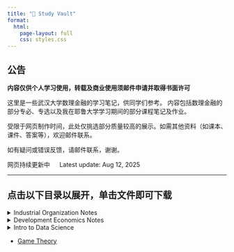 ```yaml
---
title: "📖 Study Vault"
format:
  html:
    page-layout: full
    css: styles.css
---
```


<!-- 文本内容 -->
## 公告

**内容仅供个人学习使用，转载及商业使用须邮件申请并取得书面许可**

这里是一些武汉大学数理金融的学习笔记，供同学们参考。
内容包括数理金融的部分专必、专选以及我在耶鲁大学学习期间的部分课程笔记及作业。

受限于网页制作时间，此处仅挑选部分质量较高的展示。如需其他资料（如课本、课件、答案等），欢迎邮件联系。

如有疑问或错误反馈，请邮件联系，谢谢。

网页持续更新中  &emsp; Latest update: Aug 12, 2025

---



## 点击以下目录以展开，单击文件即可下载

<details>
  <summary>Industrial Organization Notes</summary>
  <ul>
    <li><a href="/assets/study vault/Industrial Organization Notes/Lec1.pdf">Lec1.pdf</a></li>
    <li><a href="/assets/study vault/Industrial Organization Notes/Lec2.pdf">Lec2.pdf</a></li>
    <li><a href="/assets/study vault/Industrial Organization Notes/Lec3.pdf">Lec3.pdf</a></li>
    <li><a href="/assets/study vault/Industrial Organization Notes/Lec4.pdf">Lec4.pdf</a></li>
    <li><a href="/assets/study vault/Industrial Organization Notes/Lec5.pdf">Lec5.pdf</a></li>
    <li><a href="/assets/study vault/Industrial Organization Notes/Lec6.pdf">Lec6.pdf</a></li>
    <li><a href="/assets/study vault/Industrial Organization Notes/Lec7.pdf">Lec7.pdf</a></li>
    <li><a href="/assets/study vault/Industrial Organization Notes/Lec7-9.pdf">Lec7-9.pdf</a></li>
    <li><a href="/assets/study vault/Industrial Organization Notes/Lec10.pdf">Lec10.pdf</a></li>
    <li><a href="/assets/study vault/Industrial Organization Notes/Lec1q.pdf">Lec11.pdf</a></li>
    <li><a href="/assets/study vault/Industrial Organization Notes/Lec12.pdf">Lec12.pdf</a></li>
    <li><a href="/assets/study vault/Industrial Organization Notes/Lec13.pdf">Lec13.pdf</a></li>
    <li><a href="/assets/study vault/Industrial Organization Notes/Lec14.pdf">Lec14.pdf</a></li>
  </ul>
</details>

<details>
  <summary>Development Economics Notes</summary>
  <ul>
    <li><a href="/assets/study vault/Development Economics Notes/Ch1.pdf">Ch1.pdf</a></li>
    <li><a href="/assets/study vault/Development Economics Notes/Ch2.pdf">Ch2.pdf</a></li>
    <li><a href="/assets/study vault/Development Economics Notes/Ch3.pdf">Ch3.pdf</a></li>
    <li><a href="/assets/study vault/Development Economics Notes/Ch4.pdf">Ch4.pdf</a></li>
    <li><a href="/assets/study vault/Development Economics Notes/Ch5.pdf">Ch5.pdf</a></li>
    <li><a href="/assets/study vault/Development Economics Notes/Ch6.pdf">Ch6.pdf</a></li>
    <li><a href="/assets/study vault/Development Economics Notes/Ch7.pdf">Ch7.pdf</a></li>
    <li><a href="/assets/study vault/Development Economics Notes/Ch8.pdf">Ch8.pdf</a></li>
    <li><a href="/assets/study vault/Development Economics Notes/Ch9.pdf">Ch9.pdf</a></li>
    <li><a href="/assets/study vault/Development Economics Notes/Ch10.pdf">Ch10.pdf</a></li>
    <li><a href="/assets/study vault/Development Economics Notes/Ch11.pdf">Ch11.pdf</a></li>
    <li><a href="/assets/study vault/Development Economics Notes/Ch12.pdf">Ch12.pdf</a></li>
    <li><a href="/assets/study vault/Development Economics Notes/Ch13.pdf">Ch13.pdf</a></li>
  </ul>
</details>

<details>
  <summary>Intro to Data Science</summary>
  <ul>
    <li><a href="/assets/study vault/Intro to Data Science/Syllabus.pdf">Syllubus.pdf</a></li>
  </ul>
  <details>
    <summary>Lec1</summary>
    <details>
      <summary>Code</summary>
      <ul>
        <li><a href="/assets/study vault/Intro to Data Science/Lec1/code/class_01_answers.ipynb">class_01_answers.ipynb</a></li>
      </ul>
    </details>
    <details>
      <summary>HW</summary>
      <ul>
        <li><a href="/assets/study vault/Intro to Data Science/Lec1/HW/homework_01.ipynb">homework_01.ipynb</a></li>
      </ul>
    </details>
  </details>

    <details>
    <summary>Lec2</summary>
    <details>
      <summary>Code</summary>
      <ul>
        <li><a href="/assets/study vault/Intro to Data Science/Lec2/code/class_02_answers.ipynb">class_02_answers.ipynb</a></li>
      </ul>
    </details>
    <details>
      <summary>HW</summary>
      <ul>
        <li><a href="/assets/study vault/Intro to Data Science/Lec2/HW/homework_02.ipynb">homework_02.ipynb</a></li>
      </ul>
    </details>
  </details>

    <details>
    <summary>Lec3</summary>
    <details>
      <summary>Code</summary>
      <ul>
        <li><a href="/assets/study vault/Intro to Data Science/Lec3/code/class_03_answers.ipynb">class_03_answers.ipynb</a></li>
      </ul>
    </details>
    <details>
      <summary>HW</summary>
      <ul>
        <li><a href="/assets/study vault/Intro to Data Science/Lec3/HW/homework_03.ipynb">homework_03.ipynb</a></li>
      </ul>
    </details>
  </details>

    <details>
    <summary>Lec4</summary>
    <details>
      <summary>Code</summary>
      <ul>
        <li><a href="/assets/study vault/Intro to Data Science/Lec4/code/class_04_answers.ipynb">class_04_answers.ipynb</a></li>
      </ul>
    </details>
    <details>
      <summary>HW</summary>
      <ul>
        <li><a href="/assets/study vault/Intro to Data Science/Lec4/HW/homework_04.ipynb">homework_04.ipynb</a></li>
      </ul>
    </details>
  </details>

    <details>
    <summary>Lec6</summary>
    <details>
      <summary>Code</summary>
      <ul>
        <li><a href="/assets/study vault/Intro to Data Science/Lec6/code/class_06_answers.ipynb">class_06_answers.ipynb</a></li>
      </ul>
    </details>
    <details>
      <summary>HW</summary>
      <ul>
        <li><a href="/assets/study vault/Intro to Data Science/Lec6/HW/homework_06.ipynb">homework_06.ipynb</a></li>
      </ul>
    </details>
  </details>

    <details>
    <summary>Lec7</summary>
    <details>
      <summary>Code</summary>
      <ul>
        <li><a href="/assets/study vault/Intro to Data Science/Lec7/code/class_07_answers.ipynb">class_07_answers.ipynb</a></li>
      </ul>
    </details>
    <details>
      <summary>HW</summary>
      <ul>
        <li><a href="/assets/study vault/Intro to Data Science/Lec7/HW/homework_07.ipynb">homework_07.ipynb</a></li>
      </ul>
    </details>
  </details>

    <details>
    <summary>Lec8</summary>
    <details>
      <summary>Code</summary>
      <ul>
        <li><a href="/assets/study vault/Intro to Data Science/Lec8/code/class_08_answers.ipynb">class_08_answers.ipynb</a></li>
      </ul>
    </details>
    <details>
      <summary>HW</summary>
      <ul>
        <li><a href="/assets/study vault/Intro to Data Science/Lec8/HW/homework_08.ipynb">homework_08.ipynb</a></li>
      </ul>
    </details>
  </details>
</details>



- [Game Theory](/assets/study vault/Game Theory.pdf)